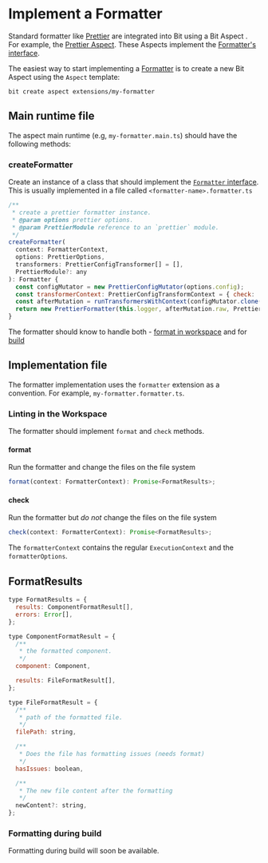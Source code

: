 # Implement a Formatter

Standard formatter like [Prettier](https://prettier.io/) are integrated into Bit using a Bit Aspect <!-- TODO: add link -->. For example, the [Prettier Aspect](https://bit.dev/teambit/defender/prettier).
These Aspects implement the [Formatter's interface](https://bit.dev/teambit/defender/formatter/~code/formatter.ts).

The easiest way to start implementing a [Formatter](/dev-services-overview/formatter/formatter-overview) is to create a new Bit Aspect using the `Aspect` template:

```
bit create aspect extensions/my-formatter
```

## Main runtime file

The aspect main runtime (e.g, `my-formatter.main.ts`) should have the following methods:

### createFormatter

Create an instance of a class that should implement the [`Formatter` interface](https://bit.dev/teambit/defender/formatter/~code/formatter.ts). This is usually implemented in a file called `<formatter-name>.formatter.ts`

```js
/**
 * create a prettier formatter instance.
 * @param options prettier options.
 * @param PrettierModule reference to an `prettier` module.
 */
createFormatter(
  context: FormatterContext,
  options: PrettierOptions,
  transformers: PrettierConfigTransformer[] = [],
  PrettierModule?: any
): Formatter {
  const configMutator = new PrettierConfigMutator(options.config);
  const transformerContext: PrettierConfigTransformContext = { check: !!context.check };
  const afterMutation = runTransformersWithContext(configMutator.clone(), transformers, transformerContext);
  return new PrettierFormatter(this.logger, afterMutation.raw, PrettierModule);
}
```

<!-- Add createTask method once it's implemented in the code -->

The formatter should know to handle both - [format in workspace](./workspace-formatting) and for [build](./format-during-build) <!-- TODO: add link -->

## Implementation file

The formatter implementation uses the `formatter` extension as a convention. For example, `my-formatter.formatter.ts`.

### Linting in the Workspace

The formatter should implement `format` and `check` methods.

#### format

Run the formatter and change the files on the file system

```js
format(context: FormatterContext): Promise<FormatResults>;
```

#### check

Run the formatter but _do not_ change the files on the file system

```js
check(context: FormatterContext): Promise<FormatResults>;
```

The `formatterContext` contains the regular `ExecutionContext` <!--TODO add link --> and the `formatterOptions`.

## FormatResults

```js
type FormatResults = {
  results: ComponentFormatResult[],
  errors: Error[],
};

type ComponentFormatResult = {
  /**
   * the formatted component.
   */
  component: Component,

  results: FileFormatResult[],
};

type FileFormatResult = {
  /**
   * path of the formatted file.
   */
  filePath: string,

  /**
   * Does the file has formatting issues (needs format)
   */
  hasIssues: boolean,

  /**
   * The new file content after the formatting
   */
  newContent?: string,
};
```

### Formatting during build

Formatting during build will soon be available.
